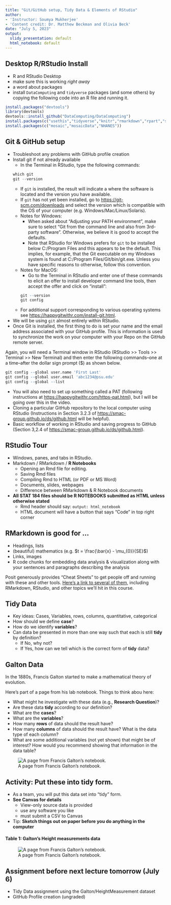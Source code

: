 ```yaml
---
title: "Git/GitHub setup, Tidy Data & Elements of RStudio"
author:
- 'Instructor: Soumya Mukherjee'
- 'Content credit: Dr. Matthew Beckman and Olivia Beck'
date: "July 5, 2023"
output: 
  slidy_presentation: default
  html_notebook: default
---
```

## Desktop R/RStudio Install

- R and RStudio Desktop
- make sure this is working *right away*
- a word about packages 
- install `DataComputing` and `tidyverse` packages (and some others)
  by copying the following code into an R file and running it.

```r
install.packages("devtools")
library(devtools)
devtools::install_github("DataComputing/DataComputing")
install.packages(c("usethis","tidyverse","knitr","rmarkdown","rpart","shiny","manipulate"))
install.packages(c("mosaic","mosaicData","NHANES"))
```
## Git & GitHub setup
- Troubleshoot any problems with GitHub profile creation
- Install git if not already available
  - In the Terminal in RStudio, type the following commands:
```r
which git
git --version
```
  - If `git` is installed, the result will indicate a where the software is located and the version you have available.
  - If `git` has not yet been installed, go to <https://git-scm.com/downloads> and select the version which is compatible with the OS of your computer (e.g. Windows/Mac/Linux/Solaris).
  - Notes for Windows:
    - When asked about “Adjusting your PATH environment”, make sure to select       “Git from the command line and also from 3rd-party software”. Otherwise,       we believe it is good to accept the defaults.
    - Note that RStudio for Windows prefers for `git` to be installed below         C:/Program Files and this appears to be the default. This implies, for        example, that the Git executable on my Windows system is found at             C:/Program Files/Git/bin/git.exe. Unless you have specific reasons to         otherwise, follow this convention.
  - Notes for MacOS:
    - Go to the Terminal in RStudio and enter one of these commands to elicit       an offer to install developer command line tools, then accept the offer       and click on "install":
```r
git --version
git config
```
  - For additional support corresponding to various operating systems see         <https://happygitwithr.com/install-git.html>.
- We will be using `git` almost entirely within RStudio.
- Once Git is installed, the first thing to do is set your name and the email address associated with your GitHub profile. This is information is used to synchronize the work on your computer with your Repo on the GitHub remote server.

Again, you will need a Terminal window in RStudio (RStudio >> Tools >> Terminal >> New Terminal) and then enter the following commands–one at a time–after the dollar sign prompt ($) as shown below.
```r
git config --global user.name 'First Last'
git config --global user.email 'abc1234@psu.edu'
git config --global --list
```
- You will also need to set up something called a PAT (following instructions at <https://happygitwithr.com/https-pat.html>), but I will be going over this in the video.
- Cloning a particular GitHub repository to the local computer using RStudio (Instructions in Section 3.2.3 of <https://smac-group.github.io/ds/github.html> will be helpful).
- Basic workflow of working in RStudio and saving progress to GitHub (Section 3,2.4 of <https://smac-group.github.io/ds/github.html>).

## RStudio Tour

- Windows, panes, and tabs in RStudio.
- Markdown / RMarkdown / **R Notebooks**  
    - Opening an Rmd file for editing.
    - Saving Rmd files
    - Compiling Rmd to HTML (or PDF or MS Word)
    - Documents, slides, webpages
    - Difference between RMarkdown & R Notebook documents
- **All STAT 184 files should be R NOTEBOOKS submitted as HTML unless otherwise stated**
    - Rmd header should say: `output: html_notebook`
    - HTML document will have a button that says "Code" in top right corner


## RMarkdown is good for ...

- Headings, lists
- (beautiful) mathematics (e.g. $t = \frac{\bar{x} - \mu_{0}}{SE}$)
- Links, images
- R code chunks for embedding data analysis & visualization along with your sentences and paragraphs describing the analysis

Posit generously provides "Cheat Sheets" to get people off and running with these and other tools.  [Here's a link to several of them](https://posit.co/resources/cheatsheets/), including RMarkdown, RStudio, and other topics we'll hit in this course.  

## Tidy Data

- Key ideas: Cases, Variables, rows, columns, quantitative, categorical
- How should we define **case**?
- How do we identify **variables**?
- Can data be presented in more than one way such that each is still **tidy** by definition?
    - If No, why not?
    - If Yes, how can we tell which is the correct form of **tidy** data?


## Galton Data

In the 1880s, Francis Galton started to make a mathematical theory of evolution.  

Here's part of a page from his lab notebook. Things to think abou here:

- What might he investigate with these data (e.g., **Research Question**)?
- Are these data **tidy** according to our definition?
- What are the **cases**?
- What are the **variables**?
- How many **rows** of data should the result have?
- How many **columns** of data should the result have?  What is the data type of each column?
- What are some additional variables (not yet shown) that might be of interest?  How would you recommend showing that information in the data table?


![A page from Francis Galton's notebook.](galton-notebook.jpg)



## Activity: Put these into tidy form.  

- As a team, you will put this data set into "tidy" form.  
- **See Canvas for details**
    - View-only source data is provided
    - use any software you like
    - must submit a CSV to Canvas 
- Tip: **Sketch things out on paper before you do anything in the computer**


#### Table 1: **Galton's Height measurements data**

![A page from Francis Galton's notebook.](galton-notebook.jpg)

## Assignment before next lecture tomorrow (July 6)

- Tidy Data assignment using the Galton/HeightMeasurement dataset
- GitHub Profile creation (ungraded) 

